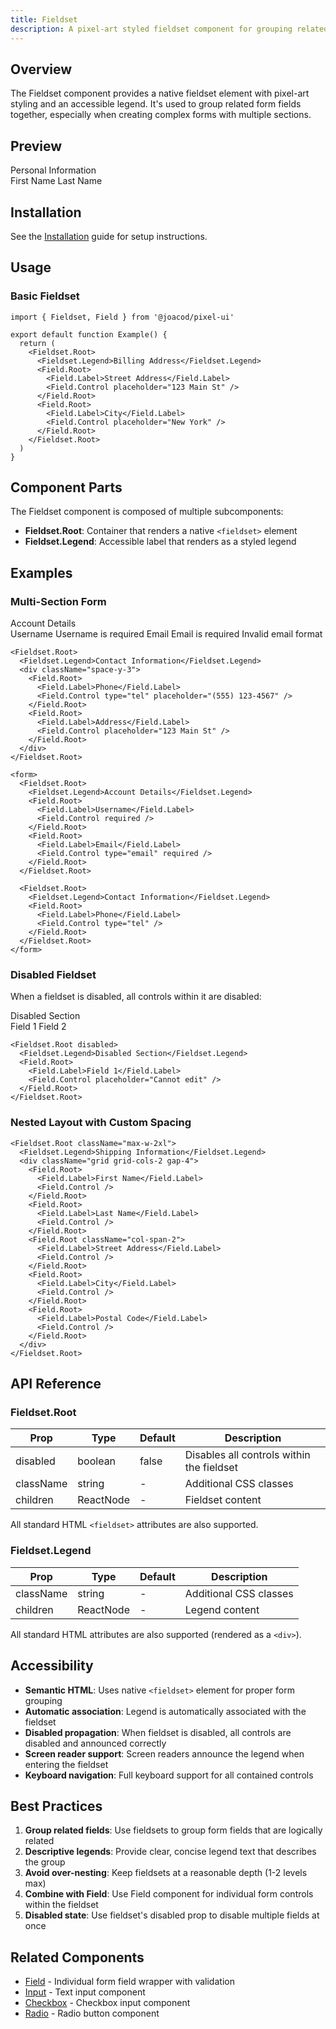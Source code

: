 ```yaml
---
title: Fieldset
description: A pixel-art styled fieldset component for grouping related form fields with accessibility features
---
```



## Overview

The Fieldset component provides a native fieldset element with pixel-art styling and an accessible legend. It's used to group related form fields together, especially when creating complex forms with multiple sections.

## Preview

<ComponentPreview>
  <Fieldset.Root>
    <Fieldset.Legend>Personal Information</Fieldset.Legend>
    <div className="space-y-3">
      <Field.Root>
        <Field.Label>First Name</Field.Label>
        <Field.Control placeholder="John" required />
      </Field.Root>
      <Field.Root>
        <Field.Label>Last Name</Field.Label>
        <Field.Control placeholder="Doe" required />
      </Field.Root>
    </div>
  </Fieldset.Root>
</ComponentPreview>

## Installation

See the [Installation](/docs/installation) guide for setup instructions.

## Usage

### Basic Fieldset

```tsx
import { Fieldset, Field } from '@joacod/pixel-ui'

export default function Example() {
  return (
    <Fieldset.Root>
      <Fieldset.Legend>Billing Address</Fieldset.Legend>
      <Field.Root>
        <Field.Label>Street Address</Field.Label>
        <Field.Control placeholder="123 Main St" />
      </Field.Root>
      <Field.Root>
        <Field.Label>City</Field.Label>
        <Field.Control placeholder="New York" />
      </Field.Root>
    </Fieldset.Root>
  )
}
```

## Component Parts

The Fieldset component is composed of multiple subcomponents:

- **Fieldset.Root**: Container that renders a native `<fieldset>` element
- **Fieldset.Legend**: Accessible label that renders as a styled legend

## Examples

### Multi-Section Form

<ComponentPreview>
  <form className="space-y-4">
    <Fieldset.Root>
      <Fieldset.Legend>Account Details</Fieldset.Legend>
      <div className="space-y-3">
        <Field.Root>
          <Field.Label>Username</Field.Label>
          <Field.Control placeholder="johndoe" required />
          <Field.Error match="valueMissing">Username is required</Field.Error>
        </Field.Root>
        <Field.Root>
          <Field.Label>Email</Field.Label>
          <Field.Control type="email" placeholder="john@example.com" required />
          <Field.Error match="valueMissing">Email is required</Field.Error>
          <Field.Error match="typeMismatch">Invalid email format</Field.Error>
        </Field.Root>
      </div>
    </Fieldset.Root>

    <Fieldset.Root>
      <Fieldset.Legend>Contact Information</Fieldset.Legend>
      <div className="space-y-3">
        <Field.Root>
          <Field.Label>Phone</Field.Label>
          <Field.Control type="tel" placeholder="(555) 123-4567" />
        </Field.Root>
        <Field.Root>
          <Field.Label>Address</Field.Label>
          <Field.Control placeholder="123 Main St" />
        </Field.Root>
      </div>
    </Fieldset.Root>
  </form>
</ComponentPreview>

```tsx
<form>
  <Fieldset.Root>
    <Fieldset.Legend>Account Details</Fieldset.Legend>
    <Field.Root>
      <Field.Label>Username</Field.Label>
      <Field.Control required />
    </Field.Root>
    <Field.Root>
      <Field.Label>Email</Field.Label>
      <Field.Control type="email" required />
    </Field.Root>
  </Fieldset.Root>

  <Fieldset.Root>
    <Fieldset.Legend>Contact Information</Fieldset.Legend>
    <Field.Root>
      <Field.Label>Phone</Field.Label>
      <Field.Control type="tel" />
    </Field.Root>
  </Fieldset.Root>
</form>
```

### Disabled Fieldset

When a fieldset is disabled, all controls within it are disabled:

<ComponentPreview>
  <Fieldset.Root disabled>
    <Fieldset.Legend>Disabled Section</Fieldset.Legend>
    <div className="space-y-3">
      <Field.Root>
        <Field.Label>Field 1</Field.Label>
        <Field.Control placeholder="Cannot edit" />
      </Field.Root>
      <Field.Root>
        <Field.Label>Field 2</Field.Label>
        <Field.Control placeholder="Cannot edit" />
      </Field.Root>
    </div>
  </Fieldset.Root>
</ComponentPreview>

```tsx
<Fieldset.Root disabled>
  <Fieldset.Legend>Disabled Section</Fieldset.Legend>
  <Field.Root>
    <Field.Label>Field 1</Field.Label>
    <Field.Control placeholder="Cannot edit" />
  </Field.Root>
</Fieldset.Root>
```

### Nested Layout with Custom Spacing

```tsx
<Fieldset.Root className="max-w-2xl">
  <Fieldset.Legend>Shipping Information</Fieldset.Legend>
  <div className="grid grid-cols-2 gap-4">
    <Field.Root>
      <Field.Label>First Name</Field.Label>
      <Field.Control />
    </Field.Root>
    <Field.Root>
      <Field.Label>Last Name</Field.Label>
      <Field.Control />
    </Field.Root>
    <Field.Root className="col-span-2">
      <Field.Label>Street Address</Field.Label>
      <Field.Control />
    </Field.Root>
    <Field.Root>
      <Field.Label>City</Field.Label>
      <Field.Control />
    </Field.Root>
    <Field.Root>
      <Field.Label>Postal Code</Field.Label>
      <Field.Control />
    </Field.Root>
  </div>
</Fieldset.Root>
```

## API Reference

### Fieldset.Root

| Prop | Type | Default | Description |
|------|------|---------|-------------|
| disabled | boolean | false | Disables all controls within the fieldset |
| className | string | - | Additional CSS classes |
| children | ReactNode | - | Fieldset content |

All standard HTML `<fieldset>` attributes are also supported.

### Fieldset.Legend

| Prop | Type | Default | Description |
|------|------|---------|-------------|
| className | string | - | Additional CSS classes |
| children | ReactNode | - | Legend content |

All standard HTML attributes are also supported (rendered as a `<div>`).

## Accessibility

- **Semantic HTML**: Uses native `<fieldset>` element for proper form grouping
- **Automatic association**: Legend is automatically associated with the fieldset
- **Disabled propagation**: When fieldset is disabled, all controls are disabled and announced correctly
- **Screen reader support**: Screen readers announce the legend when entering the fieldset
- **Keyboard navigation**: Full keyboard support for all contained controls

## Best Practices

1. **Group related fields**: Use fieldsets to group form fields that are logically related
2. **Descriptive legends**: Provide clear, concise legend text that describes the group
3. **Avoid over-nesting**: Keep fieldsets at a reasonable depth (1-2 levels max)
4. **Combine with Field**: Use Field component for individual form controls within the fieldset
5. **Disabled state**: Use fieldset's disabled prop to disable multiple fields at once

## Related Components

- [Field](/docs/components/field) - Individual form field wrapper with validation
- [Input](/docs/components/input) - Text input component
- [Checkbox](/docs/components/checkbox) - Checkbox input component
- [Radio](/docs/components/radio) - Radio button component
